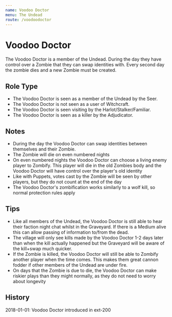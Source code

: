 ```yaml
---
name: Voodoo Doctor
menu: The Undead
route: /voodoodoctor
---
```


# Voodoo Doctor

The Voodoo Doctor is a member of the Undead. During the day they have control over a Zombie that they can swap identities with. Every second day the zombie dies and a new Zombie must be created.

## Role Type

- The Voodoo Doctor is seen as a member of the Undead by the Seer.
- The Voodoo Doctor is not seen as a user of Witchcraft.
- The Voodoo Doctor is seen visiting by the Harlot/Stalker/Familiar.
- The Voodoo Doctor is seen as a killer by the Adjudicator.

## Notes

- During the day the Voodoo Doctor can swap identities between themselves and their Zombie.
- The Zombie will die on even numbered nights
- On even numbered nights the Voodoo Doctor can choose a living enemy player to Zombify. This player will die in the old Zombies body and the Voodoo Doctor will have control over the player's old identity
- Like with Puppets, votes cast by the Zombie will be seen by other players, but they do not count at the end of the day
- The Voodoo Doctor's zombification works similarly to a wolf kill, so normal protection rules apply

## Tips

- Like all members of the Undead, the Voodoo Doctor is still able to hear their faction night chat whilst in the Graveyard. If there is a Medium alive this can allow passing of information to/from the dead.
- The village will only see kills made by the Voodoo Doctor 1-2 days later than when the kill actually happened but the Graveyard will be aware of the kill+swap much quicker.
- If the Zombie is killed, the Voodoo Doctor will still be able to Zombify another player when the time comes. This makes them great cannon fodder if other members of the Undead are under fire.
- On days that the Zombie is due to die, the Voodoo Doctor can make riskier plays than they might normally, as they do not need to worry about longevity

## History

2018-01-01: Voodoo Doctor introduced in ext-200
